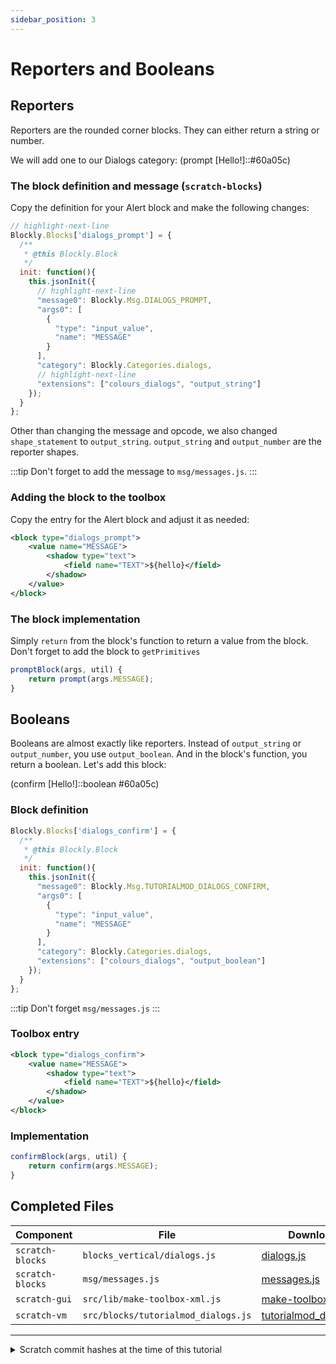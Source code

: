 ```yaml
---
sidebar_position: 3
---
```



# Reporters and Booleans

## Reporters
Reporters are the rounded corner blocks. They can either return a string or number.

We will add one to our Dialogs category:
<ScratchBlocks>
(prompt [Hello!]::#60a05c)
</ScratchBlocks>

### The block definition and message (`scratch-blocks`)
Copy the definition for your Alert block and make the following changes:

```js title="scratch-blocks/blocks_vertical/dialogs.js"
// highlight-next-line
Blockly.Blocks['dialogs_prompt'] = {
  /**
   * @this Blockly.Block
   */
  init: function(){
    this.jsonInit({
      // highlight-next-line
      "message0": Blockly.Msg.DIALOGS_PROMPT, 
      "args0": [
        {
          "type": "input_value",
          "name": "MESSAGE"
        }
      ],
      "category": Blockly.Categories.dialogs,
      // highlight-next-line
      "extensions": ["colours_dialogs", "output_string"]
    });
  }
};
```

Other than changing the message and opcode, we also changed `shape_statement` to `output_string`. `output_string` and `output_number` are the reporter shapes.

:::tip
Don't forget to add the message to `msg/messages.js`.
:::

### Adding the block to the toolbox
Copy the entry for the Alert block and adjust it as needed:

```xml title="scratch-gui/src/lib/make-toolbox-xml.js"
<block type="dialogs_prompt">
    <value name="MESSAGE">
        <shadow type="text">
            <field name="TEXT">${hello}</field>
        </shadow>
    </value>
</block>
```

### The block implementation
Simply `return` from the block's function to return a value from the block. Don't forget to add the block to `getPrimitives`

```js title="scratch-vm/src/blocks/tutorialmod_dialogs.js"
promptBlock(args, util) {
    return prompt(args.MESSAGE);
}
```

## Booleans
Booleans are almost exactly like reporters. Instead of `output_string` or `output_number`, you use `output_boolean`. And in the block's function, you return a boolean. Let's add this block:

<ScratchBlocks>
(confirm [Hello!]::boolean #60a05c)
</ScratchBlocks>

### Block definition
```js title="scratch-blocks/blocks_vertical/dialogs.js"
Blockly.Blocks['dialogs_confirm'] = {
  /**
   * @this Blockly.Block
   */
  init: function(){
    this.jsonInit({
      "message0": Blockly.Msg.TUTORIALMOD_DIALOGS_CONFIRM, 
      "args0": [
        {
          "type": "input_value",
          "name": "MESSAGE"
        }
      ],
      "category": Blockly.Categories.dialogs,
      "extensions": ["colours_dialogs", "output_boolean"]
    });
  }
};
```

:::tip
Don't forget `msg/messages.js`
:::

### Toolbox entry
```xml title="scratch-gui/src/lib/make-toolbox-xml.js"
<block type="dialogs_confirm">
    <value name="MESSAGE">
        <shadow type="text">
            <field name="TEXT">${hello}</field>
        </shadow>
    </value>
</block>
```

### Implementation
```js title="scratch-vm/src/blocks/tutorialmod_dialogs.js"
confirmBlock(args, util) {
    return confirm(args.MESSAGE);
}
```

## Completed Files
| Component         | File                                      | Download                                                      |
| ----------------- | ----------------------------------------- | ------------------------------------------------------------- |
| `scratch-blocks`  | `blocks_vertical/dialogs.js`              | [dialogs.js](resources/dialogs.js.txt)                        |
| `scratch-blocks`  | `msg/messages.js`                         | [messages.js](resources/messages.js.txt)                      |
| `scratch-gui`     | `src/lib/make-toolbox-xml.js`             | [make-toolbox-xml.js](resources/make-toolbox-xml.js.txt)      |
| `scratch-vm`      | `src/blocks/tutorialmod_dialogs.js`       | [tutorialmod_dialogs.js](resources/tutorialmod_dialogs.js.txt)|

---
<details>
    <summary>Scratch commit hashes at the time of this tutorial</summary>

    scratch-gui:        db1933b2aea9f9dbe51e0ad2d750a2550179314a
    scratch-vm:         d6420c4c9826d360adee118e0e9e255536be7f7c
    scratch-blocks:     686df65cc6b5b3df37dc3204f56f443aa18c5085
</details>